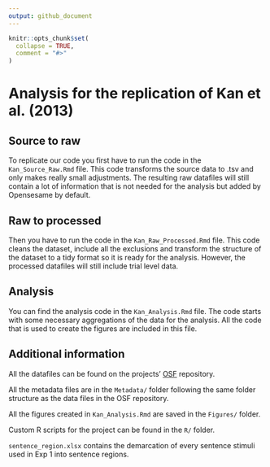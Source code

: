 ```yaml
---
output: github_document
---
```


<!-- README.md is generated from README.Rmd. Please edit that file -->

```r
knitr::opts_chunk$set(
  collapse = TRUE,
  comment = "#>"
)
```

# Analysis for the replication of Kan et al. (2013)

<!-- badges: start -->
<!-- badges: end -->

## Source to raw
To replicate our code you first have to run the code in the `Kan_Source_Raw.Rmd` file. This code transforms the source data to .tsv and only makes really small adjustments. The resulting raw datafiles will still contain a lot of information that is not needed for the analysis but added by Opensesame by default.

## Raw to processed
Then you have to run the code in the `Kan_Raw_Processed.Rmd` file. This code cleans the dataset, include all the exclusions and transform the structure of the dataset to a tidy format so it is ready for the analysis. However, the processed datafiles will still include trial level data.

## Analysis
You can find the analysis code in the `Kan_Analysis.Rmd` file. The code starts with some necessary aggregations of the data for the analysis. All the code that is used to create the figures are included in this file.

## Additional information
All the datafiles can be found on the projects' [OSF](https://osf.io/6bd43/) repository.

All the metadata files are in the `Metadata/` folder following the same folder structure as the data files in the OSF repository.

All the figures created in `Kan_Analysis.Rmd` are saved in the `Figures/` folder.

Custom R scripts for the project can be found in the `R/` folder.

`sentence_region.xlsx` contains the demarcation of every sentence stimuli used in Exp 1 into sentence regions.

